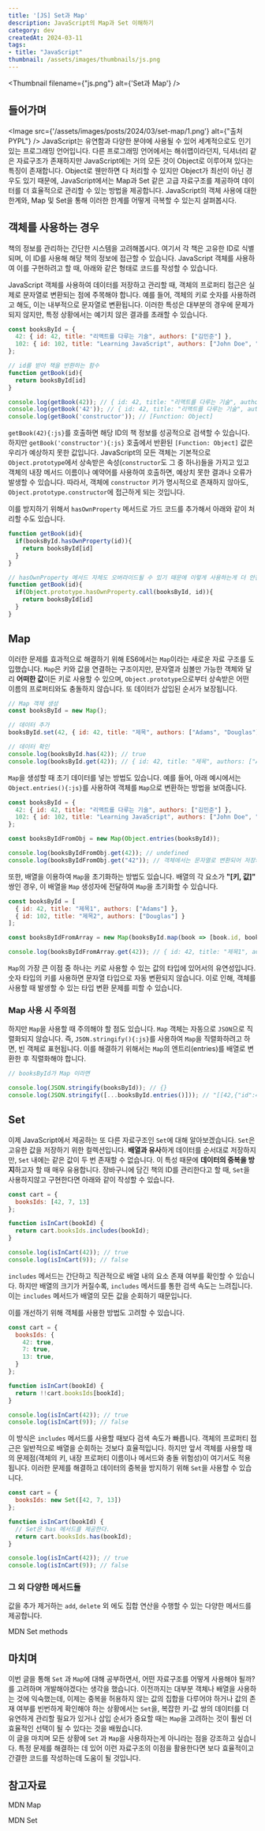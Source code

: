 ```yaml
---
title: '[JS] Set과 Map'
description: JavaScript의 Map과 Set 이해하기
category: dev
createdAt: 2024-03-11
tags:
- title: "JavaScript"
thumbnail: /assets/images/thumbnails/js.png
---
```

<Thumbnail filename={"js.png"} alt={'Set과 Map'} />

<Divider/>

## 들어가며

<Image src={'/assets/images/posts/2024/03/set-map/1.png'} alt={"출처 PYPL"} />
JavaScript는 유연함과 다양한 분야에 사용될 수 있어 세계적으로도 인기 있는 프로그래밍 언어입니다.
다른 프로그래밍 언어에서는 해쉬맵이라던지, 딕셔너리 같은 자료구조가 존재하지만
JavaScript에는 거의 모든 것이 Object로 이루어져 있다는 특징이 존재합니다. Object로 웬만하면 다 처리할 수 있지만 Object가 최선이 아닌 경우도
있기 때문에, JavaScript에서는 Map과 Set 같은 고급 자료구조를 제공하여 데이터를 더 효율적으로 관리할 수 있는 방법을 제공합니다.
JavaScript의 객체 사용에 대한 한계와, Map 및 Set을 통해 이러한 한계를 어떻게 극복할 수 있는지 살펴봅시다.


## 객체를 사용하는 경우
책의 정보를 관리하는 간단한 시스템을 고려해봅시다. 여기서 각 책은 고유한 ID로 식별되며, 이 ID를 사용해 해당 책의 정보에 접근할 수 있습니다.
JavaScript 객체를 사용하여 이를 구현하려고 할 때, 아래와 같은 형태로 코드를 작성할 수 있습니다.

JavaScript 객체를 사용하여 데이터를 저장하고 관리할 때, 객체의 프로퍼티 접근은 실제로 문자열로 변환되는 점에 주목해야 합니다.
예를 들어, 객체의 키로 숫자를 사용하려고 해도, 이는 내부적으로 문자열로 변환됩니다.
이러한 특성은 대부분의 경우에 문제가 되지 않지만, 특정 상황에서는 예기치 않은 결과를 초래할 수 있습니다.

```js
const booksById = {
  42: { id: 42, title: "리액트를 다루는 기술", authors: ["김민준"] },
  102: { id: 102, title: "Learning JavaScript", authors: ["John Doe", "Jane Doe"] }
};

// id를 받아 책을 반환하는 함수
function getBook(id){
  return booksById[id]
}

console.log(getBook(42)); // { id: 42, title: "리액트를 다루는 기술", authors: ["김민준"] }
console.log(getBook('42')); // { id: 42, title: "리액트를 다루는 기술", authors: ["김민준"] }
console.log(getBook('constructor')); // [Function: Object]
```
`getBook(42){:js}`를 호출하면 해당 ID의 책 정보를 성공적으로 검색할 수 있습니다. 하지만 `getBook('constructor'){:js}` 호출에서 반환된 `[Function: Object]` 값은 우리가 예상하지 못한 값입니다.
JavaScript의 모든 객체는 기본적으로 `Object.prototype`에서 상속받은 속성(`constructor`도 그 중 하나)들을 가지고 있고
객체의 내장 메서드 이름이나 예약어를 사용하여 호출하면, 예상치 못한 결과나 오류가 발생할 수 있습니다.
따라서, 객체에 `constructor` 키가 명시적으로 존재하지 않아도, `Object.prototype.constructor`에 접근하게 되는 것입니다.

이를 방지하기 위해서 `hasOwnProperty` 메서드로 가드 코드를 추가해서 아래와 같이 처리할 수도 있습니다.
```js
function getBook(id){
  if(booksById.hasOwnProperty(id)){
    return booksById[id]
  }
}

// hasOwnProperty 메서드 자체도 오버라이드될 수 있기 때문에 이렇게 사용하는게 더 안전
function getBook(id){
  if(Object.prototype.hasOwnProperty.call(booksById, id)){
    return booksById[id]
  }
}
```

## Map

이러한 문제를 효과적으로 해결하기 위해 ES6에서는 `Map`이라는 새로운 자료 구조를 도입했습니다. `Map`은 키와 값을 연결하는 구조이지만,
문자열과 심볼만 가능한 객체와 달리 **어떠한 값**이든 키로 사용할 수 있으며, `Object.prototype`으로부터 상속받은 어떤 이름의 프로퍼티와도 충돌하지 않습니다.
또 데이터가 삽입된 순서가 보장됩니다.
```js
// Map 객체 생성
const booksById = new Map();

// 데이터 추가
booksById.set(42, { id: 42, title: "제목", authors: ["Adams", "Douglas"] });

// 데이터 확인
console.log(booksById.has(42)); // true
console.log(booksById.get(42)); // { id: 42, title: "제목", authors: ["Adams", "Douglas"] }
```

`Map`을 생성할 때 초기 데이터를 넣는 방법도 있습니다. 예를 들어, 아래 예시에서는 `Object.entries(){:js}`를 사용하여 객체를 `Map`으로 변환하는 방법을 보여줍니다.

```js
const booksById = {
  42: { id: 42, title: "리액트를 다루는 기술", authors: ["김민준"] },
  102: { id: 102, title: "Learning JavaScript", authors: ["John Doe", "Jane Doe"] }
};

const booksByIdFromObj = new Map(Object.entries(booksById));

console.log(booksByIdFromObj.get(42)); // undefined
console.log(booksByIdFromObj.get("42")); // 객체에서는 문자열로 변환되어 저장되므로 "42"로 접근
```

또한, 배열을 이용하여 `Map`을 초기화하는 방법도 있습니다. 배열의 각 요소가 **"[키, 값]"** 쌍인 경우, 이 배열을 `Map` 생성자에 전달하여 `Map`을 초기화할 수 있습니다.

```js
const booksById = [
  { id: 42, title: "제목1", authors: ["Adams"] },
  { id: 102, title: "제목2", authors: ["Douglas"] }
];

const booksByIdFromArray = new Map(booksById.map(book => [book.id, book]));

console.log(booksByIdFromArray.get(42)); // { id: 42, title: "제목1", authors: ["Adams"] }
```

`Map`의 가장 큰 이점 중 하나는 키로 사용할 수 있는 값의 타입에 있어서의 유연성입니다.
숫자 타입의 키를 사용하면 문자열 타입으로 자동 변환되지 않습니다.
이로 인해, 객체를 사용할 때 발생할 수 있는 타입 변환 문제를 피할 수 있습니다.

### Map 사용 시 주의점
하지만 `Map`을 사용할 때 주의해야 할 점도 있습니다.
`Map` 객체는 자동으로 `JSON`으로 직렬화되지 않습니다.
즉, `JSON.stringify(){:js}`를 사용하여 `Map`을 직렬화하려고 하면, 빈 객체로 표현됩니다.
이를 해결하기 위해서는 `Map`의 엔트리(entries)를 배열로 변환한 후 직렬화해야 합니다.

```js
// booksById가 Map 이라면

console.log(JSON.stringify(booksById)); // {}
console.log(JSON.stringify([...booksById.entries()])); // "[[42,{"id":42,"title":"제목","authors":["Adams","Douglas"]}]]"
```

## Set
이제 JavaScript에서 제공하는 또 다른 자료구조인 `Set`에 대해 알아보겠습니다.
`Set`은 고유한 값을 저장하기 위한 컬렉션입니다. **배열과 유사**하게 데이터를 순서대로 저장하지만,
`Set` 내에는 같은 값이 두 번 존재할 수 없습니다. 이 특성 때문에 **데이터의 중복을 방지**하고자 할 때 매우 유용합니다.
장바구니에 담긴 책의 ID를 관리한다고 할 때, `Set`을 사용하지않고 구현한다면 아래와 같이 작성할 수 있습니다.

```js
const cart = {
  booksIds: [42, 7, 13]
};

function isInCart(bookId) {
  return cart.booksIds.includes(bookId);
}

console.log(isInCart(42)); // true
console.log(isInCart(9)); // false
```

`includes` 메서드는 간단하고 직관적으로 배열 내의 요소 존재 여부를 확인할 수 있습니다.
하지만 배열의 크기가 커질수록, `includes` 메서드를 통한 검색 속도는 느려집니다. 이는 `includes` 메서드가 배열의 모든 값을 순회하기 때문입니다.

이를 개선하기 위해 객체를 사용한 방법도 고려할 수 있습니다.

```js
const cart = {
  booksIds: {
    42: true,
    7: true,
    13: true,
  }
};

function isInCart(bookId) {
  return !!cart.booksIds[bookId];
}

console.log(isInCart(42)); // true
console.log(isInCart(9)); // false
```

이 방식은 `includes` 메서드를 사용할 때보다 검색 속도가 빠릅니다.
객체의 프로퍼티 접근은 일반적으로 배열을 순회하는 것보다 효율적입니다. 하지만 앞서 객체를 사용할 때의 문제점(객체의 키, 내장 프로퍼티 이름이나 메서드와 충돌 위험성)이 여기서도 적용됩니다.
이러한 문제를 해결하고 데이터의 중복을 방지하기 위해 `Set`을 사용할 수 있습니다.

```js
const cart = {
  booksIds: new Set([42, 7, 13])
};

function isInCart(bookId) {
  // Set은 has 메서드를 제공한다.
  return cart.booksIds.has(bookId);
}

console.log(isInCart(42)); // true
console.log(isInCart(9)); // false
```

### 그 외 다양한 메서드들
값을 추가 제거하는 `add`, `delete` 외 에도 집합 연산을 수행할 수 있는 다양한 메서드를 제공합니다.
<p><ExternalLink href={'https://developer.mozilla.org/en-US/docs/Web/JavaScript/Reference/Global_Objects/Set#set_composition'}>MDN Set methods</ExternalLink></p>

## 마치며
이번 글을 통해 `Set` 과 `Map`에 대해 공부하면서, 어떤 자료구조를 어떻게 사용해야 될까? 를 고려하며 개발해야겠다는 생각을 했습니다.
이전까지는 대부분 객체나 배열을 사용하는 것에 익숙했는데, 이제는 중복을 허용하지 않는 값의 집합을 다루어야 하거나 값의 존재 여부를 빈번하게 확인해야 하는 상황에서는 `Set`을,
복잡한 키-값 쌍의 데이터를 더 유연하게 관리할 필요가 있거나 삽입 순서가 중요할 때는 `Map`을 고려하는 것이 훨씬 더 효율적인 선택이 될 수 있다는 것을 배웠습니다.
<br/> 이 글을 마치며 모든 상황에 `Set` 과 `Map`을 사용하자는게 아니라는 점을 강조하고 싶습니다.
특정 문제를 해결하는 데 있어 이런 자료구조의 이점을 활용한다면 보다 효율적이고 간결한 코드를 작성하는데 도움이 될 것입니다.

## 참고자료
<p><ExternalLink href={'https://developer.mozilla.org/ko/docs/Web/JavaScript/Reference/Global_Objects/Map'}>MDN Map</ExternalLink></p>
<p><ExternalLink href={'https://developer.mozilla.org/en-US/docs/Web/JavaScript/Reference/Global_Objects/Set'}>MDN Set</ExternalLink></p>
